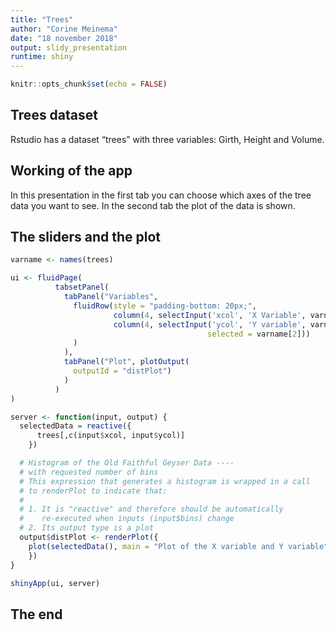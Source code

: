 ---
title: "Trees"
author: "Corine Meinema"
date: "18 november 2018"
output: slidy_presentation
runtime: shiny
---

```{r setup, include=FALSE}
knitr::opts_chunk$set(echo = FALSE)
```

## Trees dataset

Rstudio has a dataset "trees" with three variables: Girth, Height and Volume. 

## Working of the app
In this presentation in the first tab you can choose which axes of the tree data you want to see. In the second tab the plot of the data is shown.


## The sliders and the plot
```{r}
varname <- names(trees)

ui <- fluidPage(
          tabsetPanel(
            tabPanel("Variables",
              fluidRow(style = "padding-bottom: 20px;",
                       column(4, selectInput('xcol', 'X Variable', varname)),
                       column(4, selectInput('ycol', 'Y variable', varname,
                                            selected = varname[2]))
              )
            ),
            tabPanel("Plot", plotOutput(
              outputId = "distPlot")
            )
          )
)

server <- function(input, output) {
  selectedData = reactive({
      trees[,c(input$xcol, input$ycol)]
    })

  # Histogram of the Old Faithful Geyser Data ----
  # with requested number of bins
  # This expression that generates a histogram is wrapped in a call
  # to renderPlot to indicate that:
  #
  # 1. It is "reactive" and therefore should be automatically
  #    re-executed when inputs (input$bins) change
  # 2. Its output type is a plot
  output$distPlot <- renderPlot({
    plot(selectedData(), main = "Plot of the X variable and Y variable")
    })
}

shinyApp(ui, server)
```
      
## The end